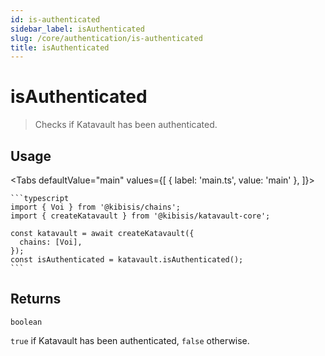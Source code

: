 ```yaml
---
id: is-authenticated
sidebar_label: isAuthenticated
slug: /core/authentication/is-authenticated
title: isAuthenticated
---
```



<!-- components -->

# isAuthenticated

> Checks if Katavault has been authenticated.

<SectionBreak />

## Usage

<Tabs
  defaultValue="main"
  values={[
    { label: 'main.ts', value: 'main' },
  ]}>
  <TabItem value="main">

    ```typescript
    import { Voi } from '@kibisis/chains';
    import { createKatavault } from '@kibisis/katavault-core';

    const katavault = await createKatavault({
      chains: [Voi],
    });
    const isAuthenticated = katavault.isAuthenticated();
    ```

  </TabItem>
</Tabs>

<SectionBreak />

## Returns

`boolean`

`true` if Katavault has been authenticated, `false` otherwise.
